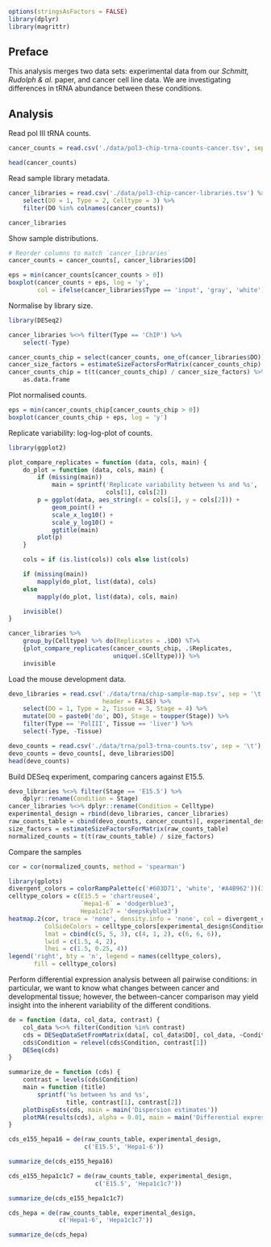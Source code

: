 ```r
options(stringsAsFactors = FALSE)
library(dplyr)
library(magrittr)
```

## Preface

This analysis merges two data sets: experimental data from our *Schmitt,
Rudolph & al.* paper, and cancer cell line data. We are investigating
differences in tRNA abundance between these conditions.

## Analysis

Read pol III tRNA counts.

```r
cancer_counts = read.csv('./data/pol3-chip-trna-counts-cancer.tsv', sep = '\t', row.names = 1)

head(cancer_counts)
```

Read sample library metadata.

```r
cancer_libraries = read.csv('./data/pol3-chip-cancer-libraries.tsv') %>%
    select(DO = 1, Type = 2, Celltype = 3) %>%
    filter(DO %in% colnames(cancer_counts))

cancer_libraries
```

Show sample distributions.

```r
# Reorder columns to match `cancer_libraries`
cancer_counts = cancer_counts[, cancer_libraries$DO]

eps = min(cancer_counts[cancer_counts > 0])
boxplot(cancer_counts + eps, log = 'y',
        col = ifelse(cancer_libraries$Type == 'input', 'gray', 'white'))
```

Normalise by library size.

```r
library(DESeq2)

cancer_libraries %<>% filter(Type == 'ChIP') %>%
    select(-Type)

cancer_counts_chip = select(cancer_counts, one_of(cancer_libraries$DO))
cancer_size_factors = estimateSizeFactorsForMatrix(cancer_counts_chip)
cancer_counts_chip = t(t(cancer_counts_chip) / cancer_size_factors) %>%
    as.data.frame
```

Plot normalised counts.

```r
eps = min(cancer_counts_chip[cancer_counts_chip > 0])
boxplot(cancer_counts_chip + eps, log = 'y')
```

Replicate variability: log-log-plot of counts.

```r
library(ggplot2)

plot_compare_replicates = function (data, cols, main) {
    do_plot = function (data, cols, main) {
        if (missing(main))
            main = sprintf('Replicate variability between %s and %s',
                           cols[1], cols[2])
        p = ggplot(data, aes_string(x = cols[1], y = cols[2])) +
            geom_point() +
            scale_x_log10() +
            scale_y_log10() +
            ggtitle(main)
        plot(p)
    }

    cols = if (is.list(cols)) cols else list(cols)

    if (missing(main))
        mapply(do_plot, list(data), cols)
    else
        mapply(do_plot, list(data), cols, main)

    invisible()
}

cancer_libraries %>%
    group_by(Celltype) %>% do(Replicates = .$DO) %T>%
    {plot_compare_replicates(cancer_counts_chip, .$Replicates,
                             unique(.$Celltype))} %>%
    invisible
```

Load the mouse development data.

```r
devo_libraries = read.csv('./data/trna/chip-sample-map.tsv', sep = '\t',
                          header = FALSE) %>%
    select(DO = 1, Type = 2, Tissue = 3, Stage = 4) %>%
    mutate(DO = paste0('do', DO), Stage = toupper(Stage)) %>%
    filter(Type == 'PolIII', Tissue == 'liver') %>%
    select(-Type, -Tissue)

devo_counts = read.csv('./data/trna/pol3-trna-counts.tsv', sep = '\t')
devo_counts = devo_counts[, devo_libraries$DO]
head(devo_counts)
```

Build DESeq experiment, comparing cancers against E15.5.

```r
devo_libraries %<>% filter(Stage == 'E15.5') %>%
    dplyr::rename(Condition = Stage)
cancer_libraries %<>% dplyr::rename(Condition = Celltype)
experimental_design = rbind(devo_libraries, cancer_libraries)
raw_counts_table = cbind(devo_counts, cancer_counts)[, experimental_design$DO]
size_factors = estimateSizeFactorsForMatrix(raw_counts_table)
normalized_counts = t(t(raw_counts_table) / size_factors)
```

Compare the samples

```r
cor = cor(normalized_counts, method = 'spearman')

library(gplots)
divergent_colors = colorRampPalette(c('#603D71', 'white', '#A4B962'))(30)
celltype_colors = c(E15.5 = 'chartreuse4',
                    `Hepa1-6` = 'dodgerblue3',
                    Hepa1c1c7 = 'deepskyblue3')
heatmap.2(cor, trace = 'none', density.info = 'none', col = divergent_colors,
          ColSideColors = celltype_colors[experimental_design$Condition],
          lmat = cbind(c(5, 5, 3), c(4, 1, 2), c(6, 6, 6)),
          lwid = c(1.5, 4, 2),
          lhei = c(1.5, 0.25, 4))
legend('right', bty = 'n', legend = names(celltype_colors),
       fill = celltype_colors)
```

Perform differential expression analysis between all pairwise conditions: in
particular, we want to know what changes between cancer and developmental
tissue; however, the between-cancer comparison may yield insight into the
inherent variability of the different conditions.

```r
de = function (data, col_data, contrast) {
    col_data %<>% filter(Condition %in% contrast)
    cds = DESeqDataSetFromMatrix(data[, col_data$DO], col_data, ~Condition)
    cds$Condition = relevel(cds$Condition, contrast[1])
    DESeq(cds)
}

summarize_de = function (cds) {
    contrast = levels(cds$Condition)
    main = function (title)
        sprintf('%s between %s and %s',
                title, contrast[1], contrast[2])
    plotDispEsts(cds, main = main('Dispersion estimates'))
    plotMA(results(cds), alpha = 0.01, main = main('Differential expression'))
}

cds_e155_hepa16 = de(raw_counts_table, experimental_design,
                     c('E15.5', 'Hepa1-6'))

summarize_de(cds_e155_hepa16)

cds_e155_hepa1c1c7 = de(raw_counts_table, experimental_design,
                        c('E15.5', 'Hepa1c1c7'))

summarize_de(cds_e155_hepa1c1c7)

cds_hepa = de(raw_counts_table, experimental_design,
              c('Hepa1-6', 'Hepa1c1c7'))

summarize_de(cds_hepa)
```
